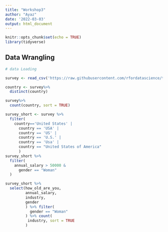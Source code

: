 ```yaml
---
title: "Workshop3"
author: "Ayaz"
date: '2022-03-03'
output: html_document
---
```


```r
knitr::opts_chunk$set(echo = TRUE)
library(tidyverse)
```

## Data Wrangling


``` r
# data Loading 

survey <- read_csv('https://raw.githubusercontent.com/rfordatascience/tidytuesday/master/data/2021/2021-05-18/survey.csv')

country <- survey%>%
  distinct(country)

survey%>%
  count(country, sort = TRUE)

survey_short <- survey %>% 
  filter(
    country=='United States' |
      country == 'USA' |
      country == 'US' |
      country == 'U.S.' |
      country == 'Usa' |
      country == "United States of America"
      )
survey_short %>% 
  filter(
    annual_salary > 50000 &
      gender == "Woman"
  )

survey_short %>% 
  select(how_old_are_you,
         annual_salary,
         industry,
         gender
         ) %>% filter(
           gender == "Woman"
         ) %>% count(
          industry, sort = TRUE
         )
  

```



